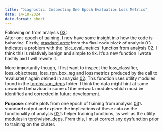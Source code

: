 ```yaml
---
title: "Diagnostic: Inspecting One Epoch Evaluation Loss Metrics"
date: 14-10-2024
date-format: short
---
```


Following on from analysis [03](03_ResNet50_setup.qmd): \
After one epoch of training, I now have some insight into how the code is behaving. Firstly, [standard error](results/error.txt) from the final code block of analysis 03 indicates a problem with the 'plot_eval_metrics' function from analysis [02](02_helper_training_functions.md). I think this is relatively benign and simple to fix. It's a new function I wrote hastily and I will rewrite it. \

More importantly though, I first want to inspect the loss_classifier, loss_objectness, loss_rpn_box_reg and loss metrics produced by the call to 'evaluate()' again defined in analysis [02](02_helper_training_functions.md). This function uses utility modules found in the [torchvision_deps](../../src/torchvision_deps/) folder. I think the data might hint at some unwanted behaviour in some of the network modules which must be identified and corrected in future development. \

**Purpose:** create plots from one epoch of training from analysis [03](02_helper_training_functions.md)'s standard output and explore the implications of these data on the functionality of analysis [02](02_helper_training_functions.md)'s helper training functions, as well as the utility modules in [torchvision_deps](../../src/torchvision_deps/). From this, I must correct any dysfunction prior to training on the cluster.